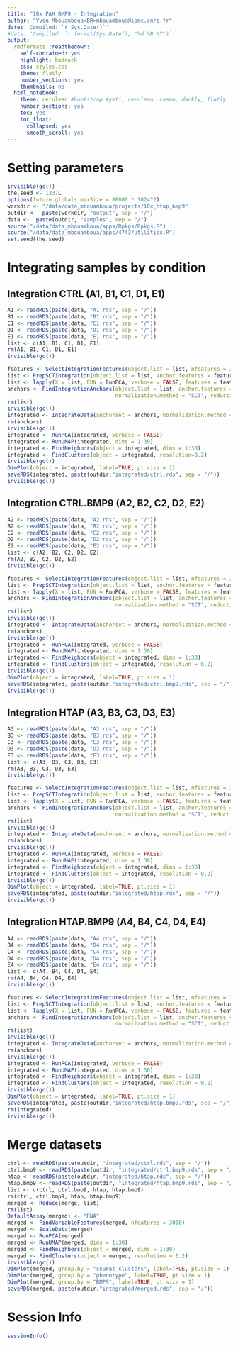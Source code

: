 ```yaml
---
title: "10x PAH BMP9 - Integration"
author: "Yvon Mbouamboua<BR>mbouamboua@ipmc.cnrs.fr"
date: 'Compiled: `r Sys.Date()`'
#date: 'Compiled: `r format(Sys.Date(), "%d %B %Y")`'
output:
  rmdformats::readthedown:
    self-contained: yes
    highlight: haddock
    css: styles.css
    theme: flatly
    number_sections: yes
    thumbnails: no
  html_notebook:
    theme: cerulean #bootstrap #yeti, cerulean, cosmo, darkly, flatly, journal, lumen, paper,readable,sandstone,simplex,spacelab,united
    number_sections: yes
    toc: yes
    toc_float:
      collapsed: yes
      smooth_scroll: yes
---
```



# Setting parameters

```r

invisible(gc())
the.seed <- 1337L
options(future.globals.maxSize = 80000 * 1024^2)
workdir <- "/data/data_mbouamboua/projects/10x_htap_bmp9"
outdir <-  paste(workdir, "output", sep = "/")
data <-  paste(outdir, "samples", sep = "/")
source("/data/data_mbouamboua/apps/Rpkgs/Rpkgs.R")
source("/data/data_mbouamboua/apps/4743/utilities.R")
set.seed(the.seed)

```


# Integrating samples by condition

## Integration CTRL (A1, B1, C1, D1, E1)

```r

A1 <- readRDS(paste(data, "A1.rds", sep = "/"))
B1 <- readRDS(paste(data, "B1.rds", sep = "/"))
C1 <- readRDS(paste(data, "C1.rds", sep = "/"))
D1 <- readRDS(paste(data, "D1.rds", sep = "/"))
E1 <- readRDS(paste(data, "E1.rds", sep = "/"))
list <- c(A1, B1, C1, D1, E1)
rm(A1, B1, C1, D1, E1)
invisible(gc())

features <- SelectIntegrationFeatures(object.list = list, nfeatures = 3000)
list <- PrepSCTIntegration(object.list = list, anchor.features = features)
list <- lapply(X = list, FUN = RunPCA, verbose = FALSE, features = features)
anchors <- FindIntegrationAnchors(object.list = list, anchor.features = features, 
                                  normalization.method = "SCT", reduction = "rpca", verbose = FALSE)
rm(list)
invisible(gc())
integrated <- IntegrateData(anchorset = anchors, normalization.method = "SCT", verbose = FALSE)
rm(anchors)
invisible(gc())
integrated <- RunPCA(integrated, verbose = FALSE)
integrated <- RunUMAP(integrated, dims = 1:30)
integrated <- FindNeighbors(object = integrated, dims = 1:30)
integrated <- FindClusters(object = integrated, resolution=0.2)
invisible(gc())
DimPlot(object = integrated, label=TRUE, pt.size = 1)
saveRDS(integrated, paste(outdir,"integrated/ctrl.rds", sep = "/"))
invisible(gc())

```



## Integration CTRL.BMP9 (A2, B2, C2, D2, E2)

```r

A2 <- readRDS(paste(data, "A2.rds", sep = "/"))
B2 <- readRDS(paste(data, "B2.rds", sep = "/"))
C2 <- readRDS(paste(data, "C2.rds", sep = "/"))
D2 <- readRDS(paste(data, "D2.rds", sep = "/"))
E2 <- readRDS(paste(data, "E2.rds", sep = "/"))
list <- c(A2, B2, C2, D2, E2)
rm(A2, B2, C2, D2, E2)
invisible(gc())

features <- SelectIntegrationFeatures(object.list = list, nfeatures = 3000)
list <- PrepSCTIntegration(object.list = list, anchor.features = features)
list <- lapply(X = list, FUN = RunPCA, verbose = FALSE, features = features)
anchors <- FindIntegrationAnchors(object.list = list, anchor.features = features, 
                                  normalization.method = "SCT", reduction = "rpca", verbose = FALSE)
rm(list)
invisible(gc())
integrated <- IntegrateData(anchorset = anchors, normalization.method = "SCT", verbose = FALSE)
rm(anchors)
invisible(gc())
integrated <- RunPCA(integrated, verbose = FALSE)
integrated <- RunUMAP(integrated, dims = 1:30)
integrated <- FindNeighbors(object = integrated, dims = 1:30)
integrated <- FindClusters(object = integrated, resolution = 0.2)
invisible(gc())
DimPlot(object = integrated, label=TRUE, pt.size = 1)
saveRDS(integrated, paste(outdir,"integrated/ctrl.bmp9.rds", sep = "/"))
invisible(gc())

```



## Integration HTAP (A3, B3, C3, D3, E3)

```r

A3 <- readRDS(paste(data, "A3.rds", sep = "/"))
B3 <- readRDS(paste(data, "B3.rds", sep = "/"))
C3 <- readRDS(paste(data, "C3.rds", sep = "/"))
D3 <- readRDS(paste(data, "D3.rds", sep = "/"))
E3 <- readRDS(paste(data, "E3.rds", sep = "/"))
list <- c(A3, B3, C3, D3, E3)
rm(A3, B3, C3, D3, E3)
invisible(gc())

features <- SelectIntegrationFeatures(object.list = list, nfeatures = 3000)
list <- PrepSCTIntegration(object.list = list, anchor.features = features)
list <- lapply(X = list, FUN = RunPCA, verbose = FALSE, features = features)
anchors <- FindIntegrationAnchors(object.list = list, anchor.features = features, 
                                  normalization.method = "SCT", reduction = "rpca", verbose = FALSE)
rm(list)
invisible(gc())
integrated <- IntegrateData(anchorset = anchors, normalization.method = "SCT", verbose = FALSE)
rm(anchors)
invisible(gc())
integrated <- RunPCA(integrated, verbose = FALSE)
integrated <- RunUMAP(integrated, dims = 1:30)
integrated <- FindNeighbors(object = integrated, dims = 1:30)
integrated <- FindClusters(object = integrated, resolution = 0.2)
invisible(gc())
DimPlot(object = integrated, label=TRUE, pt.size = 1)
saveRDS(integrated, paste(outdir,"integrated/htap.rds", sep = "/"))
invisible(gc())

```


## Integration HTAP.BMP9 (A4, B4, C4, D4, E4)

```r

A4 <- readRDS(paste(data, "A4.rds", sep = "/"))
B4 <- readRDS(paste(data, "B4.rds", sep = "/"))
C4 <- readRDS(paste(data, "C4.rds", sep = "/"))
D4 <- readRDS(paste(data, "D4.rds", sep = "/"))
E4 <- readRDS(paste(data, "E4.rds", sep = "/"))
list <- c(A4, B4, C4, D4, E4)
rm(A4, B4, C4, D4, E4)
invisible(gc())

features <- SelectIntegrationFeatures(object.list = list, nfeatures = 3000)
list <- PrepSCTIntegration(object.list = list, anchor.features = features)
list <- lapply(X = list, FUN = RunPCA, verbose = FALSE, features = features)
anchors <- FindIntegrationAnchors(object.list = list, anchor.features = features, 
                                  normalization.method = "SCT", reduction = "rpca", verbose = FALSE)
rm(list)
invisible(gc())
integrated <- IntegrateData(anchorset = anchors, normalization.method = "SCT", verbose = FALSE)
rm(anchors)
invisible(gc())
integrated <- RunPCA(integrated, verbose = FALSE)
integrated <- RunUMAP(integrated, dims = 1:30)
integrated <- FindNeighbors(object = integrated, dims = 1:30)
integrated <- FindClusters(object = integrated, resolution = 0.2)
invisible(gc())
DimPlot(object = integrated, label=TRUE, pt.size = 1)
saveRDS(integrated, paste(outdir,"integrated/htap.bmp9.rds", sep = "/"))
rm(integrated)
invisible(gc())

```

# Merge datasets

```r

ctrl <- readRDS(paste(outdir, "integrated/ctrl.rds", sep = "/"))
ctrl.bmp9 <- readRDS(paste(outdir, "integrated/ctrl.bmp9.rds", sep = "/"))
htap <- readRDS(paste(outdir, "integrated/htap.rds", sep = "/"))
htap.bmp9 <- readRDS(paste(outdir, "integrated/htap.bmp9.rds", sep = "/"))
list <- c(ctrl, ctrl.bmp9, htap, htap.bmp9)
rm(ctrl, ctrl.bmp9, htap, htap.bmp9)
merged <- Reduce(merge, list)
rm(list)
DefaultAssay(merged) <- "RNA"
merged <- FindVariableFeatures(merged, nfeatures = 3000)
merged <- ScaleData(merged)
merged <- RunPCA(merged)
merged <- RunUMAP(merged, dims = 1:30)
merged <- FindNeighbors(object = merged, dims = 1:30)
merged <- FindClusters(object = merged, resolution = 0.2)
invisible(gc())
DimPlot(merged, group.by = "seurat_clusters", label=TRUE, pt.size = 1)
DimPlot(merged, group.by = "phenotype", label=TRUE, pt.size = 1)
DimPlot(merged, group.by = "BMP9", label=TRUE, pt.size = 1)
saveRDS(merged, paste(outdir,"integrated/merged.rds", sep = "/"))

```


# Session Info

```r
sessionInfo()
```
